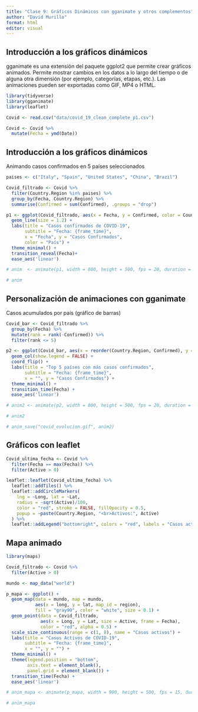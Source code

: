 ---
title: "Clase 9: Gráficos Dinámicos con gganimate y otros complementos"
author: "David Murillo"
format: html
editor: visual
---

## Introducción a los gráficos dinámicos

gganimate es una extensión del paquete ggplot2 que permite crear gráficos animados. Permite mostrar cambios en los datos a lo largo del tiempo o de alguna otra dimensión (por ejemplo, categorías, etapas, etc.). Las animaciones pueden ser exportadas como GIF, MP4 o HTML.

```{r}
library(tidyverse)
library(gganimate)
library(leaflet)

Covid <- read.csv("data/covid_19_clean_complete_p1.csv")

Covid <- Covid %>% 
  mutate(Fecha = ymd(Date))
```

::: {.panel-tabset}

## Introducción a los gráficos dinámicos

Animando casos confirmados en 5 países seleccionados

```{r, warning=FALSE, message=FALSE}

paises <- c("Italy", "Spain", "United States", "China", "Brazil")

Covid_filtrado <- Covid %>%
  filter(Country.Region %in% paises) %>%
  group_by(Fecha, Country.Region) %>%
  summarise(Confirmed = sum(Confirmed), .groups = "drop")

p1 <- ggplot(Covid_filtrado, aes(x = Fecha, y = Confirmed, color = Country.Region)) +
  geom_line(size = 1.2) +
  labs(title = "Casos confirmados de COVID-19",
       subtitle = "Fecha: {frame_time}",
       x = "Fecha", y = "Casos Confirmados",
       color = "País") +
  theme_minimal() +
  transition_reveal(Fecha)+
  ease_aes('linear')

# anim  <- animate(p1, width = 800, height = 500, fps = 20, duration = 5, renderer = magick_renderer() )

# anim
```


## Personalización de animaciones con gganimate

Casos acumulados por país (gráfico de barras)

```{r}
Covid_bar <- Covid_filtrado %>%
  group_by(Fecha) %>%
  mutate(rank = rank(-Confirmed)) %>%
  filter(rank <= 5)

p2 <- ggplot(Covid_bar, aes(x = reorder(Country.Region, Confirmed), y = Confirmed, fill = Country.Region)) +
  geom_col(show.legend = FALSE) +
  coord_flip() +
  labs(title = "Top 5 países con más casos confirmados",
       subtitle = "Fecha: {frame_time}",
       x = "", y = "Casos Confirmados") +
  theme_minimal() +
  transition_time(Fecha) +
  ease_aes('linear')

# anim2 <- animate(p2, width = 800, height = 500, fps = 20, duration = 10, renderer = magick_renderer())

# anim2

# anim_save("covid_evolucion.gif", anim2)
```


## Gráficos con leaflet

```{r}
Covid_ultima_fecha <- Covid %>%
  filter(Fecha == max(Fecha)) %>%
  filter(Active > 0)

leaflet::leaflet(Covid_ultima_fecha) %>%
  leaflet::addTiles() %>%
  leaflet::addCircleMarkers(
    lng = ~Long, lat = ~Lat,
    radius = ~sqrt(Active)/100,
    color = "red", stroke = FALSE, fillOpacity = 0.5,
    popup = ~paste(Country.Region, "<br>Activos:", Active)
  ) %>%
  leaflet::addLegend("bottomright", colors = "red", labels = "Casos activos", title = "COVID-19")
```


## Mapa animado

```{r}
library(maps)

Covid_filtrado <- Covid %>%
  filter(Active > 0)

mundo <- map_data("world")

p_mapa <- ggplot() +
  geom_map(data = mundo, map = mundo,
           aes(x = long, y = lat, map_id = region),
           fill = "gray90", color = "white", size = 0.1) +
  geom_point(data = Covid_filtrado,
             aes(x = Long, y = Lat, size = Active, frame = Fecha),
             color = "red", alpha = 0.5) +
  scale_size_continuous(range = c(1, 8), name = "Casos activos") +
  labs(title = "Casos Activos de COVID-19",
       subtitle = "Fecha: {frame_time}",
       x = "", y = "") +
  theme_minimal() +
  theme(legend.position = "bottom",
        axis.text = element_blank(),
        panel.grid = element_blank()) +
  transition_time(Fecha) +
  ease_aes('linear')

# anim_mapa <- animate(p_mapa, width = 900, height = 500, fps = 15, duration = 10, renderer = gifski_renderer())

# anim_mapa
```
:::
